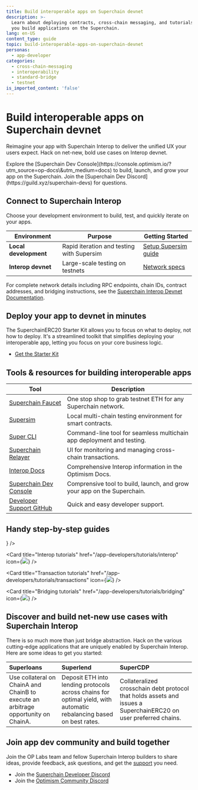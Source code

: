 ```yaml
---
title: Build interoperable apps on Superchain devnet
description: >-
  Learn about deploying contracts, cross-chain messaging, and tutorials to help
  you build applications on the Superchain.
lang: en-US
content_type: guide
topic: build-interoperable-apps-on-superchain-devnet
personas:
  - app-developer
categories:
  - cross-chain-messaging
  - interoperability
  - standard-bridge
  - testnet
is_imported_content: 'false'
---
```



# Build interoperable apps on Superchain devnet

Reimagine your app with Superchain Interop to deliver the unified UX your users expect. Hack on net-new, bold use cases on Interop devnet.

<Callout type="info">
  Explore the [Superchain Dev Console](https://console.optimism.io/?utm_source=op-docs\&utm_medium=docs) to build, launch, and grow your app on the Superchain. Join the [Superchain Dev Discord](https://guild.xyz/superchain-devs) for questions.
</Callout>

## Connect to Superchain Interop

Choose your development environment to build, test, and quickly iterate on your apps.

| Environment           | Purpose                                   | Getting Started                                            |
| --------------------- | ----------------------------------------- | ---------------------------------------------------------- |
| **Local development** | Rapid iteration and testing with Supersim | [Setup Supersim guide](/app-developers/tutorials/supersim) |
| **Interop devnet**    | Large-scale testing on testnets           | [Network specs](/interop/tools/devnet)                     |

For complete network details including RPC endpoints, chain IDs, contract addresses, and bridging instructions, see the [Superchain Interop Devnet Documentation](/interop/tools/devnet).

## Deploy your app to devnet in minutes

The SuperchainERC20 Starter Kit allows you to focus on what to deploy, not how to deploy. It's a streamlined toolkit that simplifies deploying your interoperable app, letting you focus on your core business logic.

*   [Get the Starter Kit](starter-kit)

## Tools & resources for building interoperable apps

| Tool                                                                                        | Description                                                             |
| ------------------------------------------------------------------------------------------- | ----------------------------------------------------------------------- |
| [Superchain Faucet](https://console.optimism.io/faucet?utm_source=op-docs\&utm_medium=docs) | One stop shop to grab testnet ETH for any Superchain network.           |
| [Supersim](tools/supersim)                                                                  | Local multi-chain testing environment for smart contracts.              |
| [Super CLI](https://github.com/ethereum-optimism/super-cli)                                 | Command-line tool for seamless multichain app deployment and testing.   |
| [Superchain Relayer](https://github.com/ethereum-optimism/superchain-relayer)               | UI for monitoring and managing cross-chain transactions.                |
| [Interop Docs](/interop/explainer)                                                          | Comprehensive Interop information in the Optimism Docs.                 |
| [Superchain Dev Console](https://console.optimism.io/?utm_source=op-docs\&utm_medium=docs)  | Comprensive tool to build, launch, and grow your app on the Superchain. |
| [Developer Support GitHub](https://github.com/ethereum-optimism/developers/discussions)     | Quick and easy developer support.                                       |

## Handy step-by-step guides

<Cards>
  <Card title="Supersim tutorials" href="/app-developers/tutorials/supersim" icon={<img src="/img/icons/shapes.svg" />} />

  <Card title="Interop tutorials" href="/app-developers/tutorials/interop" icon={<img src="/img/icons/shapes.svg" />} />

  <Card title="Transaction tutorials" href="/app-developers/tutorials/transactions" icon={<img src="/img/icons/shapes.svg" />} />

  <Card title="Bridging tutorials" href="/app-developers/tutorials/bridging" icon={<img src="/img/icons/shapes.svg" />} />
</Cards>

## Discover and build net-new use cases with Superchain Interop

There is so much more than just bridge abstraction. Hack on the various cutting-edge applications that are uniquely enabled by Superchain Interop. Here are some ideas to get you started:

| Superloans                                                                         | Superlend                                                                                                           | SuperCDP                                                                                                         |
| :--------------------------------------------------------------------------------- | :------------------------------------------------------------------------------------------------------------------ | :--------------------------------------------------------------------------------------------------------------- |
| Use collateral on ChainA and ChainB to execute an arbitrage opportunity on ChainA. | Deposit ETH into lending protocols across chains for optimal yield, with automatic rebalancing based on best rates. | Collateralized crosschain debt protocol that holds assets and issues a SuperchainERC20 on user preferred chains. |

## Join app dev community and build together

Join the OP Labs team and fellow Superchain Interop builders to share ideas, provide feedback, ask questions, and get the [support](https://github.com/ethereum-optimism/developers/discussions) you need.

*   Join the [Superchain Developer Discord](https://guild.xyz/superchain-devs)
*   Join the [Optimism Community Discord](https://discord.gg/optimism)
